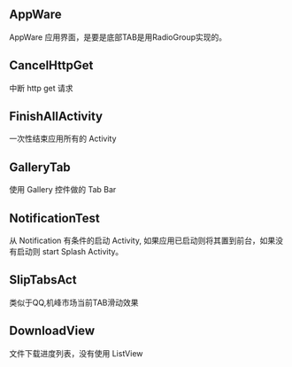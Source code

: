 == AppWare ==

AppWare 应用界面，是要是底部TAB是用RadioGroup实现的。

== CancelHttpGet ==

中断 http get 请求

== FinishAllActivity ==

一次性结束应用所有的 Activity

== GalleryTab ==

使用 Gallery 控件做的 Tab Bar



== NotificationTest ==

从 Notification 有条件的启动 Activity, 如果应用已启动则将其置到前台，如果没有启动则 start
Splash Activity。

== SlipTabsAct ==

类似于QQ,机峰市场当前TAB滑动效果

== DownloadView ==

文件下载进度列表，没有使用 ListView



